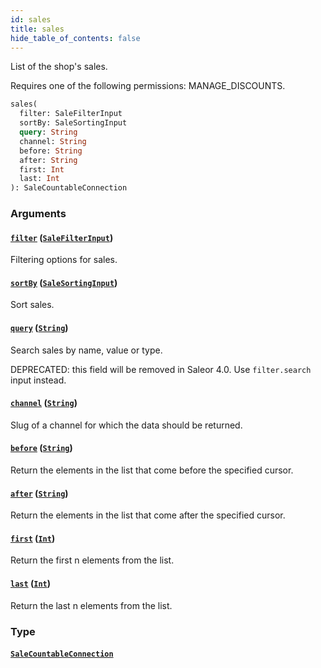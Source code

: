```yaml
---
id: sales
title: sales
hide_table_of_contents: false
---
```


List of the shop's sales.

Requires one of the following permissions: MANAGE_DISCOUNTS.

```graphql
sales(
  filter: SaleFilterInput
  sortBy: SaleSortingInput
  query: String
  channel: String
  before: String
  after: String
  first: Int
  last: Int
): SaleCountableConnection
```

### Arguments

#### [`filter`](#) ([`SaleFilterInput`](../../../developer/api-reference/inputs/sale-filter-input))

Filtering options for sales.

#### [`sortBy`](#) ([`SaleSortingInput`](../../../developer/api-reference/inputs/sale-sorting-input))

Sort sales.

#### [`query`](#) ([`String`](../../../developer/api-reference/scalars/string))

Search sales by name, value or type.

DEPRECATED: this field will be removed in Saleor 4.0. Use `filter.search` input instead.

#### [`channel`](#) ([`String`](../../../developer/api-reference/scalars/string))

Slug of a channel for which the data should be returned.

#### [`before`](#) ([`String`](../../../developer/api-reference/scalars/string))

Return the elements in the list that come before the specified cursor.

#### [`after`](#) ([`String`](../../../developer/api-reference/scalars/string))

Return the elements in the list that come after the specified cursor.

#### [`first`](#) ([`Int`](../../../developer/api-reference/scalars/int))

Return the first n elements from the list.

#### [`last`](#) ([`Int`](../../../developer/api-reference/scalars/int))

Return the last n elements from the list.

### Type

#### [`SaleCountableConnection`](../../../developer/api-reference/objects/sale-countable-connection)
